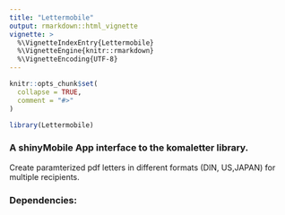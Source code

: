 ```yaml
---
title: "Lettermobile"
output: rmarkdown::html_vignette
vignette: >
  %\VignetteIndexEntry{Lettermobile}
  %\VignetteEngine{knitr::rmarkdown}
  %\VignetteEncoding{UTF-8}
---
```


```r
knitr::opts_chunk$set(
  collapse = TRUE,
  comment = "#>"
)
```

```r
library(Lettermobile)
```

### A shinyMobile App interface to the komaletter library.

Create paramterized pdf letters in different formats (DIN, US,JAPAN) for multiple recipients. 

### Dependencies:

